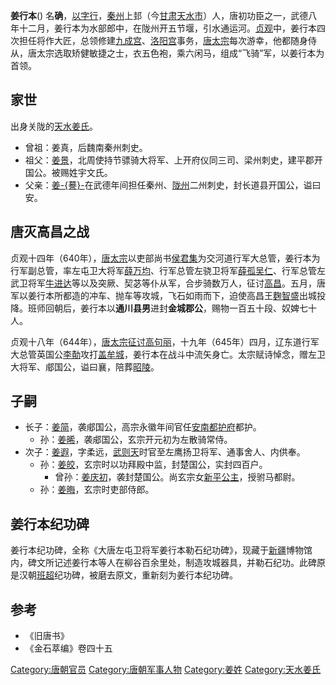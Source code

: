 '''姜行本'''({{bd|？||645年||姜}}) 名'''确'''，[[以字行|以字行]]，[[秦州|秦州]]上邽（今[[甘肃|甘肃]][[天水市|天水市]]）人，唐初功臣之一，武德八年十二月，姜行本为水部郎中，在陇州开五节堰，引水通运河。[[贞观|贞观]]中，姜行本四次担任将作大匠，总领修建[[九成宫|九成宫]]、[[洛阳宫|洛阳宫]]事务，[[唐太宗|唐太宗]]每次游幸，他都随身侍从，唐太宗选取矫健敏捷之士，衣五色袍，乘六闲马，组成“飞骑”军，以姜行本为首领。

==家世==
出身关陇的[[天水姜氏|天水姜氏]]。
* 曾祖：姜真，后魏南秦州刺史。
* 祖父：[[姜景|姜景]]，北周使持节骠骑大将军、上开府仪同三司、梁州刺史，建平郡开国公。被赐姓宇文氏。
* 父亲：[[姜謩|姜-{謩}-]]在武德年间担任秦州、[[陇州|陇州]]二州刺史，封长道县开国公，谥曰安。

==唐灭高昌之战==
贞观十四年（640年），[[唐太宗|唐太宗]]以吏部尚书[[侯君集|侯君集]]为交河道行军大总管，姜行本为行军副总管，率左屯卫大将军[[薛万均|薛万均]]、行军总管左骁卫将军[[薛孤吴仁|薛孤吴仁]]、行军总管左武卫将军[[牛进达|牛进达]]等以及突厥、契苾等仆从军，合步骑数万人，征讨[[高昌|高昌]]。五月，唐军以姜行本所都造的冲车、抛车等攻城，飞石如雨而下，迫使高昌王[[麴智盛|麴智盛]]出城投降。班师回朝后，姜行本以'''通川县男'''进封'''金城郡公'''，赐物一百五十段、奴婢七十人。

贞观十八年（644年），[[唐太宗征讨高句丽|唐太宗征讨高句丽]]，十九年（645年）四月，辽东道行军大总管英国公[[李勣|李勣]]攻打[[盖牟城|盖牟城]]，姜行本在战斗中流矢身亡。太宗赋诗悼念，赠左卫大将军、郕国公，谥曰襄，陪葬[[昭陵|昭陵]]。

==子嗣==
* 长子：[[姜简|姜简]]，袭郕国公，高宗永徽年间官任[[安南都护府|安南都护府]]都护。
** 孙：[[姜晞|姜晞]]，袭郕国公，玄宗开元初为左散骑常侍。
* 次子：[[姜遐|姜遐]]，字柔远，[[武则天|武则天]]时官至左鹰扬卫将军、通事舍人、内供奉。
** 孙：[[姜皎|姜皎]]，玄宗时以功拜殿中监，封楚国公，实封四百户。
*** 曾孙：[[姜庆初|姜庆初]]，袭封楚国公。尚玄宗女[[新平公主|新平公主]]，授驸马都尉。
** 孙：[[姜晦|姜晦]]，玄宗时吏部侍郎。

==姜行本纪功碑==
姜行本纪功碑，全称《大唐左屯卫将军姜行本勒石纪功碑》，现藏于[[新疆|新疆]]博物馆内，碑文所记述姜行本等人在柳谷百余里处，制造攻城器具，并勒石纪功。此碑原是汉朝[[班超|班超]]纪功碑，被磨去原文，重新刻为姜行本纪功碑。
{{Quotation|
大唐左屯卫将军姜行本勒石纪功文
<br>昔凶奴不灭，窦将军勒燕山之功；闽越未清，马伏波树铜柱之迹。然则振英风于绝域，申壮节于异方，莫不腾懋绩于千秋，播芳猷于万古者矣。大唐德合二仪，道高五帝。握金镜以朝万国，调玉烛以驭兆民。济济衣冠，煌煌礼乐。车书顺轨，扶桑之表俱同；治化所沾，濛汜之乡咸暨。苑天山而池瀚海，内北户以静幽都，莫不解辫发于藁街，改左衽于夷邸。高昌国者，乃是西汉屯田之壁，遗兵之所居。-{麴}-文泰者，即其苗裔也。往因晋室多难，群雄竞驰，中原乏主，边隅遂隔，间届戎狄，窃多拨王，弘〇至今，靡遗声教。自皇威远被，稽颡来庭，虽沐仁风，情怀首鼠。杜远方之职贡，阻重驿之往来，肆豺狼之心，起蜂虿之毒，发徒众庶，贼杀无已，圣上愍彼苍生，申兹吊伐，乃诏使持节光禄大夫、吏部尚书、上柱国、陈国公侯君集交河道行军大总管，副总管左屯卫大将军、上柱国、永安郡开国公薛万均，副总管左屯卫大将军、上柱国、通川县开国男姜行本等，爰整三军，龚行天罚。但妖气未殄，将军逞七纵之威；百雉作固，英奇申九攻之略。以通川公深谋简出，妙思纵横，命饰前军，营造攻具。乃统沙州刺史、上柱国、望都县开国侯刘德敏，右监门中郎将、上柱国、淮安县开国公衡智锡，左屯卫中郎将、上柱国、富阳县开国伯屈昉，左武侯郎将李海岸，前开州刺史时德衡，右监门府长史王进威等，并率骁雄，鼓行而进。以贞观十四年五月十日，师次伊吾折罗浸山，北登黑绀岭。未盈旬月，克成奇功。伐木则山森殚尽，叱咤则山谷荡薄。冲梯蹔整，百橹冰碎，机桧一发，千石云飞。墨翟之拒无施，公输之妙讵比。大总管运筹帷幄，继以中军，铁骑亘原野，金鼓动天地，高旗蔽日月，长戟拨风云。自秦汉出师未有如斯之盛也。班定远之通西域，故迹罕存；郑都护之灭车师，空闻前史。雄图世著，彼独何人？乃勒石纪功，传诸不朽，其词曰：
<br>于赫大唐，受天明命。化济得一，功无与兢，荒服犹阻，夷居天定，乃拜将军，殄兹枭獍。其一
<br>六奇勒思，群雄逞力。阵开龙腾，营设虎踞，气遮星光，旗明日色，扬旌塞表，振威西极。其二
<br>峨峨峻岭，渺渺平原，塞云暝结，胡风昼昏。经年凝冰，长纪落雪。高树吟猿，铭功赞德。其三
<br>大唐贞观十四年岁次庚子闰六月丁卯朔廿五日辛卯立。
<br>瓜州司马参军河内司马太真立碑
<br>（碑左侧刻）交河道行军总管左骁卫将军上柱国〇〇开国公薛孤吴仁领右军十五万。
<br>（碑右侧刻）交河道行军总管右武威将军上柱国魏城县开国公牛进达领兵十五万。
}}

==参考==
* 《旧唐书》
* 《金石萃编》卷四十五

[[Category:唐朝官员|Category:唐朝官员]]
[[Category:唐朝军事人物|Category:唐朝军事人物]]
[[Category:姜姓|Category:姜姓]]
[[Category:天水姜氏|Category:天水姜氏]]